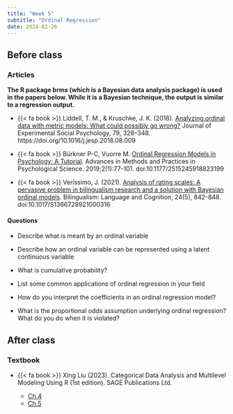 ```yaml
---
title: "Week 5"
subtitle: "Ordinal Regression"
date: 2024-02-26
---
```


## Before class



### Articles

**The R package brms (which is a Bayesian data analysis package) is used in the papers below. While it is a Bayesian technique, the output is similar to a regression output.** 

- {{< fa book >}} Liddell, T. M., & Kruschke, J. K. (2018). [Analyzing ordinal data with metric models: What could possibly go wrong?](https://www.sciencedirect.com/science/article/pii/S0022103117307746?via%3Dihub) Journal of Experimental Social Psychology, 79, 328–348. https://doi.org/10.1016/j.jesp.2018.08.009


- {{< fa book >}} Bürkner P-C, Vuorre M. [Ordinal Regression Models in Psychology: A Tutorial](https://journals.sagepub.com/doi/epub/10.1177/2515245918823199). Advances in Methods and Practices in Psychological Science. 2019;2(1):77-101. doi:10.1177/2515245918823199

- {{< fa book >}} Veríssimo, J. (2021). [Analysis of rating scales: A pervasive problem in bilingualism research and a solution with Bayesian ordinal models](https://files.osf.io/v1/resources/4m2ap/providers/osfstorage/6013ef9a75226b05015161a6?action=download&direct&version=2). Bilingualism: Language and Cognition, 24(5), 842-848. doi:10.1017/S1366728921000316

#### Questions

  - Describe what is meant by an ordinal variable 
  
  - Describe how an ordinal variable can be represented using a latent continuous variable

  - What is cumulative probability? 
  
  - List some common applications of ordinal regression in your field
  
  - How do you interpret the coefficients in an ordinal regression model?
  
  - What is the proportional odds assumption underlying ordinal regression? What do you do when it is violated?
  
## After class

### Textbook

- {{< fa book >}} Xing Liu (2023). Categorical Data Analysis and Multilevel Modeling Using R (1st edition). SAGE Publications Ltd.

    -   [Ch.4](/readings/ord/ord.pdf)
    -   [Ch.5](/readings/ord/partialodds.pdf)
    

